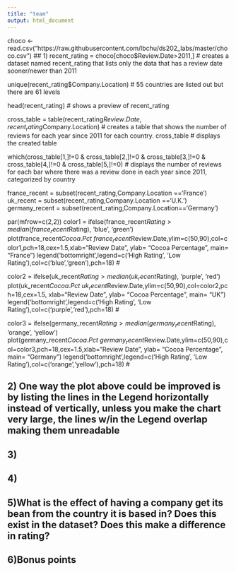 ```yaml
---
title: "team"
output: html_document
---
```



choco <- read.csv("https://raw.githubusercontent.com/lbchu/ds202_labs/master/choco.csv")
## 1)
recent_rating = choco[choco$Review.Date>2011,] # creates a dataset named recent_rating that lists only the data that has a review date sooner/newer than 2011

unique(recent_rating$Company.Location) # 55 countries are listed out but there are 61 levels

head(recent_rating) # shows a preview of recent_rating

cross_table = table(recent_rating$Review.Date,recent_rating$Company.Location) # creates a table that shows the number of reviews for each year since 2011 for each country.
cross_table # displays the created table

which(cross_table[1,]!=0 & cross_table[2,]!=0 & cross_table[3,]!=0 & cross_table[4,]!=0 & cross_table[5,]!=0) # displays the number of reviews for each bar where there was a review done in each year since 2011, categorized by country

france_recent = subset(recent_rating,Company.Location =='France')
uk_recent = subset(recent_rating,Company.Location =='U.K.')
germany_recent = subset(recent_rating,Company.Location=='Germany')

par(mfrow=c(2,2))
color1 = ifelse(france_recent$Rating >median(france_recent$Rating), 'blue', 'green')
plot(france_recent$Cocoa.Pct ~ france_recent$Review.Date,ylim=c(50,90),col=color1,pch=18,cex=1.5,xlab="Review Date", ylab= "Cocoa Percentage", main= "France") 
legend('bottomright',legend=c('High Rating', 'Low Rating'),col=c('blue','green'),pch=18) # 

color2 = ifelse(uk_recent$Rating >median(uk_recent$Rating), 'purple', 'red')
plot(uk_recent$Cocoa.Pct ~ uk_recent$Review.Date,ylim=c(50,90),col=color2,pch=18,cex=1.5, xlab="Review Date", ylab= "Cocoa Percentage", main= "UK")
legend('bottomright',legend=c('High Rating', 'Low Rating'),col=c('purple','red'),pch=18) # 

color3 = ifelse(germany_recent$Rating > median(germany_recent$Rating), 'orange', 'yellow')
plot(germany_recent$Cocoa.Pct ~ germany_recent$Review.Date,ylim=c(50,90),col=color3,pch=18,cex=1.5,xlab="Review Date", ylab= "Cocoa Percentage", main= "Germany") 
legend('bottomright',legend=c('High Rating', 'Low Rating'),col=c('orange','yellow'),pch=18) # 

## 2) One way the plot above could be improved is by listing the lines in the Legend horizontally instead of vertically, unless you make the chart very large, the lines w/in the Legend overlap making them unreadable

## 3)

## 4)

## 5)What is the effect of having a company get its bean from the country it is based in? Does this exist in the dataset? Does this make a difference in rating?

## 6)Bonus points
